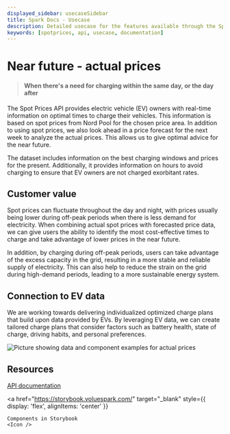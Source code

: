 ```yaml
---
displayed_sidebar: usecaseSidebar
title: Spark Docs - Usecase
description: Detailed usecase for the features available through the Spotprices API
keywords: [spotprices, api, usecase, documentation]
---
```



# Near future - actual prices

> #### When there's a need for charging within the same day, or the day after

The Spot Prices API provides electric vehicle (EV) owners with real-time information on optimal times to charge their vehicles. This information is based on spot prices from Nord Pool for the chosen price area. In addition to using spot prices, we also look ahead in a price forecast for the next week to analyze the actual prices. This allows us to give optimal advice for the near future.

The dataset includes information on the best charging windows and prices for the present. Additionally, it provides information on hours to avoid charging to ensure that EV owners are not charged exorbitant rates.

<div style={{ marginTop: '3.5rem' }}>
    <Flex id="actual-prices">
        <div>
            <div style={{ marginBottom: '7.5rem' }}>
                <h2>Customer value</h2>
                <p>
                    Spot prices can fluctuate throughout the day and night, with
                    prices usually being lower during off-peak periods when
                    there is less demand for electricity. When combining actual
                    spot prices with forecasted price data, we can give users
                    the ability to identify the most cost-effective times to
                    charge and take advantage of lower prices in the near
                    future.
                </p>
                <p>
                    In addition, by charging during off-peak periods, users can
                    take advantage of the excess capacity in the grid, resulting
                    in a more stable and reliable supply of electricity. This
                    can also help to reduce the strain on the grid during
                    high-demand periods, leading to a more sustainable energy
                    system.
                </p>
            </div>
            <span>
                <h2>Connection to EV data</h2>
                <p>
                    We are working towards delivering individualized optimized
                    charge plans that build upon data provided by EVs. By
                    leveraging EV data, we can create tailored charge plans that
                    consider factors such as battery health, state of charge,
                    driving habits, and personal preferences.
                </p>
            </span>
        </div>
        <img
            src="/img/actual-prices.png"
            alt="Picture showing data and component examples for actual prices"
        />
    </Flex>
</div>

## Resources

[API documentation](../guides/SpotPrices)

<a
    href="https://storybook.voluespark.com/"
    target="_blank"
    style={{ display: 'flex', alignItems: 'center' }}
>
    Components in Storybook
    <Icon />
</a>

